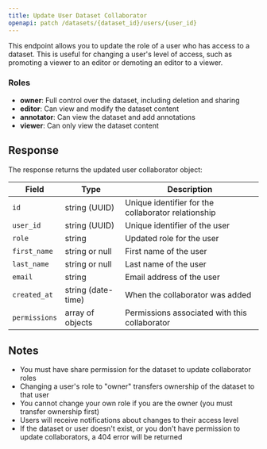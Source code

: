 ```yaml
---
title: Update User Dataset Collaborator
openapi: patch /datasets/{dataset_id}/users/{user_id}
---
```


This endpoint allows you to update the role of a user who has access to a dataset. This is useful for changing a user's level of access, such as promoting a viewer to an editor or demoting an editor to a viewer.

### Roles

- **owner**: Full control over the dataset, including deletion and sharing
- **editor**: Can view and modify the dataset content
- **annotator**: Can view the dataset and add annotations
- **viewer**: Can only view the dataset content

## Response

The response returns the updated user collaborator object:

| Field | Type | Description |
| ----- | ---- | ----------- |
| `id` | string (UUID) | Unique identifier for the collaborator relationship |
| `user_id` | string (UUID) | Unique identifier of the user |
| `role` | string | Updated role for the user |
| `first_name` | string or null | First name of the user |
| `last_name` | string or null | Last name of the user |
| `email` | string | Email address of the user |
| `created_at` | string (date-time) | When the collaborator was added |
| `permissions` | array of objects | Permissions associated with this collaborator |

## Notes

- You must have share permission for the dataset to update collaborator roles
- Changing a user's role to "owner" transfers ownership of the dataset to that user
- You cannot change your own role if you are the owner (you must transfer ownership first)
- Users will receive notifications about changes to their access level
- If the dataset or user doesn't exist, or you don't have permission to update collaborators, a 404 error will be returned
